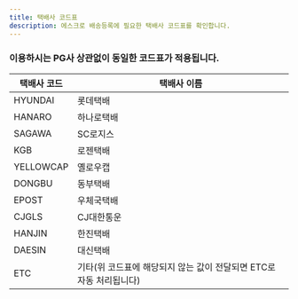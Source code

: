 ```yaml
---
title: 택배사 코드표
description: 에스크로 배송등록에 필요한 택배사 코드표를 확인합니다.
---
```





### 이용하시는 PG사 상관없이 동일한 코드표가 적용됩니다.

| 택배사 코드    | 택배사 이름                                   |
| --------- | ---------------------------------------- |
| HYUNDAI   | 롯데택배                                     |
| HANARO    | 하나로택배                                    |
| SAGAWA    | SC로지스                                    |
| KGB       | 로젠택배                                     |
| YELLOWCAP | 옐로우캡                                     |
| DONGBU    | 동부택배                                     |
| EPOST     | 우체국택배                                    |
| CJGLS     | CJ대한통운                                   |
| HANJIN    | 한진택배                                     |
| DAESIN    | 대신택배                                     |
| ETC       | 기타(위 코드표에 해당되지 않는 값이 전달되면 ETC로 자동 처리됩니다) |
